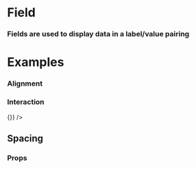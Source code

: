 
<Meta title="Atoms/Field" component={Field} />

# Field

### Fields are used to display data in a label/value pairing

<Preview withToolbar>
  <Story name="Standard">
    <Field
      id="Field"
      label="Field Name"
      value="Field Value"
    />
  </Story>
</Preview>

# Examples

### Alignment

<Preview>
  <Story name="Alignment">
    <FieldGroup columns={3} >
      <Field
        id="Default"
        label="Inline Field (Default)"
        value="Field Value"
      />
      <Field
        id="Vertical"
        label="Vertically Aligned Field"
        value="Field Value"
        align="vertical"
      />
      <Field
        id="Edge"
        label="Edge Aligned Field"
        value="Field Value"
        align="edge"
      />
    </FieldGroup>
  </Story>
</Preview>

### Interaction

<Preview>
  <Story name="Interaction">
    <FieldGroup columns={2} >
      <Field
        id="Standard Value"
        label="Field Name"
        value="Standard Value"
      />
      <Field
        id="Linked Value"
        label="Field Name"
        value="Linked Value"
        onClick={() => {}}
      />
    </FieldGroup>
  </Story>
</Preview>

## Spacing

<Preview withToolbar>
  <Story name="Spacing">
    <Grid columns="2">
      <FieldGroup
      align="trial"
        id="Group 1"
        title="Spacing (Default 2x)"
      >
        <Field
          id="Field 1"
          label="Field 1"
          value="Value"
        />
        <Field
          id="Field 2"
          label="Field 2"
          value="Value Goes Here"
        />
        <Field
          id="Field 3"
          label="Field 3"
          value="Go"
        />
      </FieldGroup>
       <FieldGroup
        id="Group 1"
        title="Spacing 1x"
      >
        <Field
        spacing="1x"
          id="Field 1"
          label="Field 1"
          value="Value"
        />
        <Field
        spacing="1x"
          id="Field 2"
          label="Field 2"
          value="Value Goes Here"
        />
        <Field
        spacing="1x"
          id="Field 3"
          label="Field 3"
          value="Go"
        />
      </FieldGroup>
    </Grid>
  </Story>
</Preview>

### Props
<Props of={Field} />
